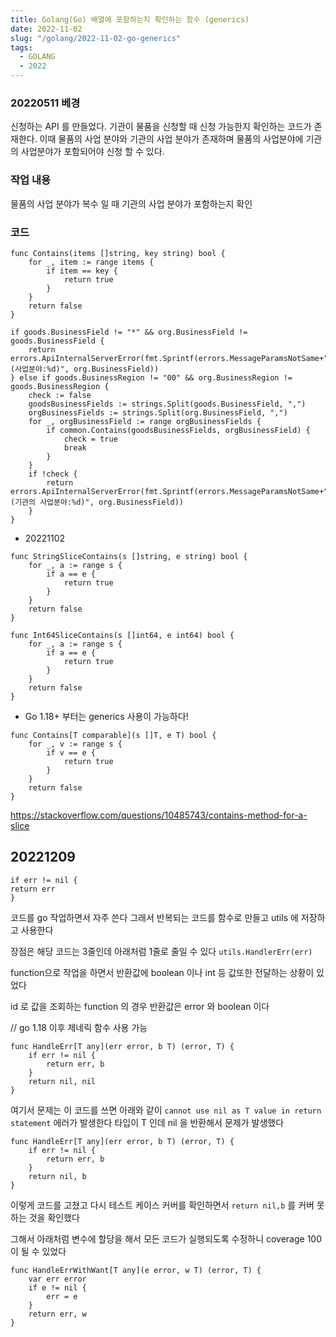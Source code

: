 ```yaml
---
title: Golang(Go) 배열에 포함하는지 확인하는 함수 (generics)
date: 2022-11-02
slug: "/golang/2022-11-02-go-generics"
tags:
  - GOLANG
  - 2022
---
```



### 20220511 베경

신청하는 API 를 만들었다.
기관이 물품을 신청할 때
신청 가능한지 확인하는 코드가 존재한다.
이때 물품의 사업 분야와 기관의 사업 분야가 존재하며
물품의 사업분야에 기관의 사업분야가 포함되어야 신청 할 수 있다.

###  작업 내용
물품의 사업 분야가 복수 일 때 기관의 사업 분야가 포함하는지 확인

###  코드
```
func Contains(items []string, key string) bool {
	for _, item := range items {
		if item == key {
			return true
		}
	}
	return false
}

if goods.BusinessField != "*" && org.BusinessField != goods.BusinessField {
    return errors.ApiInternalServerError(fmt.Sprintf(errors.MessageParamsNotSame+"(사업분야:%d)", org.BusinessField))
} else if goods.BusinessRegion != "00" && org.BusinessRegion != goods.BusinessRegion {
    check := false
    goodsBusinessFields := strings.Split(goods.BusinessField, ",")
    orgBusinessFields := strings.Split(org.BusinessField, ",")
    for _, orgBusinessField := range orgBusinessFields {
        if common.Contains(goodsBusinessFields, orgBusinessField) {
            check = true
            break
        }
    }
    if !check {
        return errors.ApiInternalServerError(fmt.Sprintf(errors.MessageParamsNotSame+"(기관의 사업분야:%d)", org.BusinessField))
    }
}
```

*  20221102

```
func StringSliceContains(s []string, e string) bool {
	for _, a := range s {
		if a == e {
			return true
		}
	}
	return false
}
```

```
func Int64SliceContains(s []int64, e int64) bool {
	for _, a := range s {
		if a == e {
			return true
		}
	}
	return false
}

```


* Go 1.18+  부터는 generics 사용이 가능하다!
```
func Contains[T comparable](s []T, e T) bool {
    for _, v := range s {
        if v == e {
            return true
        }
    }
    return false
}
```
https://stackoverflow.com/questions/10485743/contains-method-for-a-slice



## 20221209
```
if err != nil {
return err
}
```
코드를 go 작업하면서 자주 쓴다
그래서 반복되는 코드를 함수로 만들고 utils 에 저장하고 사용한다

장점은 해당 코드는 3줄인데 아래처럼 1줄로 줄일 수 있다
`utils.HandlerErr(err)`

function으로 작업을 하면서
반환값에 boolean 이나 int 등 값또한 전달하는 상황이 있었다

id 로 값을 조회하는 function 의 경우
반환값은 error 와 boolean 이다

// go 1.18 이후 제네릭 함수 사용 가능
```
func HandleErr[T any](err error, b T) (error, T) {
	if err != nil {
		return err, b
	}
	return nil, nil
}
```
여기서 문제는
이 코드를 쓰면 아래와 같이
`cannot use nil as T value in return statement` 에러가 발생한다
타입이 T 인데 nil 을 반환해서 문제가 발생했다


```
func HandleErr[T any](err error, b T) (error, T) {
	if err != nil {
		return err, b
	}
	return nil, b
}
```
이렇게 코드를 고쳤고
다시 테스트 케이스 커버를 확인하면서
`return nil,b` 를 커버 못하는 것을 확인했다

그해서 아래처럼 변수에 할당을 해서 모든 코드가 실행되도록 수정하니 coverage 100 이 될 수 있었다

```
func HandleErrWithWant[T any](e error, w T) (error, T) {
	var err error
	if e != nil {
		err = e
	}
	return err, w
}

```